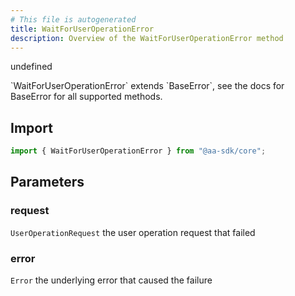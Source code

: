 ```yaml
---
# This file is autogenerated
title: WaitForUserOperationError
description: Overview of the WaitForUserOperationError method
---
```


undefined

<Note>
  `WaitForUserOperationError` extends `BaseError`, see the docs for BaseError
  for all supported methods.
</Note>

## Import

```ts
import { WaitForUserOperationError } from "@aa-sdk/core";
```

## Parameters

### request

`UserOperationRequest`
the user operation request that failed

### error

`Error`
the underlying error that caused the failure
